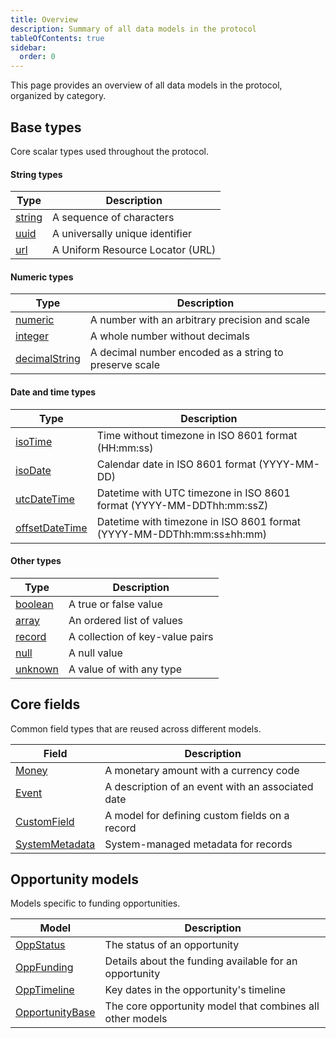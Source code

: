 ```yaml
---
title: Overview
description: Summary of all data models in the protocol
tableOfContents: true
sidebar:
  order: 0
---
```


This page provides an overview of all data models in the protocol, organized by category.

## Base types

Core scalar types used throughout the protocol.

#### String types

| Type                                                                      | Description                      |
| ------------------------------------------------------------------------- | -------------------------------- |
| [string](/simpler-grants-protocol/protocol/schemas/types/string#base)     | A sequence of characters         |
| [uuid](/simpler-grants-protocol/protocol/schemas/types/string#identifier) | A universally unique identifier  |
| [url](/simpler-grants-protocol/protocol/schemas/types/string#uri)         | A Uniform Resource Locator (URL) |

#### Numeric types

| Type                                                                                   | Description                                            |
| -------------------------------------------------------------------------------------- | ------------------------------------------------------ |
| [numeric](/simpler-grants-protocol/protocol/schemas/types/numeric#numeric)             | A number with an arbitrary precision and scale         |
| [integer](/simpler-grants-protocol/protocol/schemas/types/numeric#integer)             | A whole number without decimals                        |
| [decimalString](/simpler-grants-protocol/protocol/schemas/types/numeric#decimalstring) | A decimal number encoded as a string to preserve scale |

#### Date and time types

| Type                                                                                  | Description                                                           |
| ------------------------------------------------------------------------------------- | --------------------------------------------------------------------- |
| [isoTime](/simpler-grants-protocol/protocol/schemas/types/date#isotime)               | Time without timezone in ISO 8601 format (HH:mm:ss)                   |
| [isoDate](/simpler-grants-protocol/protocol/schemas/types/date#isodate)               | Calendar date in ISO 8601 format (YYYY-MM-DD)                         |
| [utcDateTime](/simpler-grants-protocol/protocol/schemas/types/date#utcdatetime)       | Datetime with UTC timezone in ISO 8601 format (YYYY-MM-DDThh:mm:ssZ)  |
| [offsetDateTime](/simpler-grants-protocol/protocol/schemas/types/date#offsetdatetime) | Datetime with timezone in ISO 8601 format (YYYY-MM-DDThh:mm:ss±hh:mm) |

#### Other types

| Type                                                                     | Description                     |
| ------------------------------------------------------------------------ | ------------------------------- |
| [boolean](/simpler-grants-protocol/protocol/schemas/types/other#boolean) | A true or false value           |
| [array](/simpler-grants-protocol/protocol/schemas/types/other#array)     | An ordered list of values       |
| [record](/simpler-grants-protocol/protocol/schemas/types/other#record)   | A collection of key-value pairs |
| [null](/simpler-grants-protocol/protocol/schemas/types/other#null)       | A null value                    |
| [unknown](/simpler-grants-protocol/protocol/schemas/types/other#unknown) | A value of with any type        |

## Core fields

Common field types that are reused across different models.

| Field                                                                        | Description                                       |
| ---------------------------------------------------------------------------- | ------------------------------------------------- |
| [Money](/simpler-grants-protocol/protocol/schemas/fields/money)              | A monetary amount with a currency code            |
| [Event](/simpler-grants-protocol/protocol/schemas/fields/event)              | A description of an event with an associated date |
| [CustomField](/simpler-grants-protocol/protocol/schemas/fields/custom-field) | A model for defining custom fields on a record    |
| [SystemMetadata](/simpler-grants-protocol/protocol/schemas/fields/metadata)  | System-managed metadata for records               |

## Opportunity models

Models specific to funding opportunities.

| Model                                                                         | Description                                               |
| ----------------------------------------------------------------------------- | --------------------------------------------------------- |
| [OppStatus](/simpler-grants-protocol/protocol/schemas/opportunity/status)     | The status of an opportunity                              |
| [OppFunding](/simpler-grants-protocol/protocol/schemas/opportunity/funding)   | Details about the funding available for an opportunity    |
| [OppTimeline](/simpler-grants-protocol/protocol/schemas/opportunity/timeline) | Key dates in the opportunity's timeline                   |
| [OpportunityBase](/simpler-grants-protocol/protocol/schemas/opportunity/base) | The core opportunity model that combines all other models |
